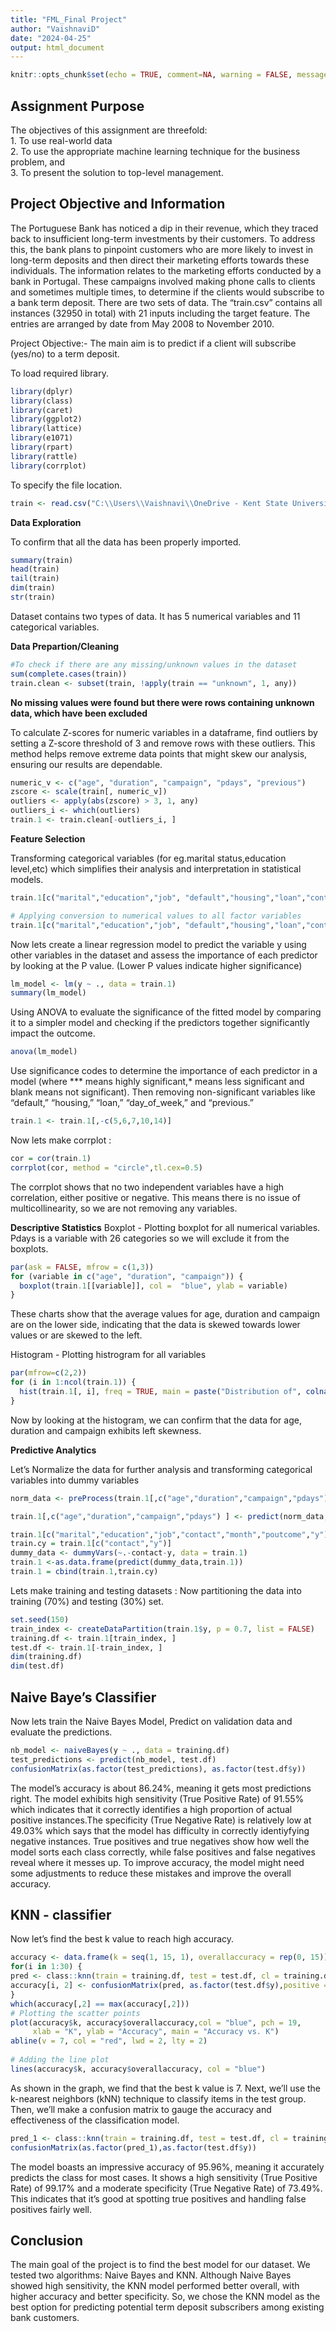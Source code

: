 ---
title: "FML_Final Project"
author: "VaishnaviD"
date: "2024-04-25"
output: html_document
---

```{r setup, include=FALSE}
knitr::opts_chunk$set(echo = TRUE, comment=NA, warning = FALSE, message = FALSE)
```


## Assignment Purpose 
The objectives of this assignment are threefold:\
1. To use real-world data \
2. To use the appropriate machine learning technique for the business problem, and \
3. To present the solution to top-level management. 

## Project Objective and Information

The Portuguese Bank has noticed a dip in their revenue, which they traced back to insufficient long-term investments by their customers. To address this, the bank plans to pinpoint customers who are more likely to invest in long-term deposits and then direct their marketing efforts towards these individuals. The information relates to the marketing efforts conducted by a bank in Portugal. These campaigns involved making phone calls to clients and sometimes multiple times, to determine if the clients would subscribe to a bank term deposit. There are two sets of data. The "train.csv" contains all instances (32950 in total) with 21 inputs including the target feature. The entries are arranged by date from May 2008 to November 2010.

Project Objective:- The main aim is to predict if a client will subscribe (yes/no) to a term deposit.

To load required library.

```{r}
library(dplyr)
library(class)
library(caret)
library(ggplot2)
library(lattice)
library(e1071)
library(rpart)
library(rattle)
library(corrplot)
```

To specify the file location.
```{r}
train <- read.csv("C:\\Users\\Vaishnavi\\OneDrive - Kent State University\\FML\\Final Project\\new_train.csv")
```

**Data Exploration**

To confirm that all the data has been properly imported.
```{r}
summary(train)
head(train)
tail(train)
dim(train)
str(train)
```

Dataset contains two types of data. It has 5 numerical variables and 11 categorical variables.

**Data Prepartion/Cleaning**

```{r}
#To check if there are any missing/unknown values in the dataset
sum(complete.cases(train))
train.clean <- subset(train, !apply(train == "unknown", 1, any))
```

**No missing values were found but there were rows containing unknown data, which have been excluded**

To calculate Z-scores for numeric variables in a dataframe, find outliers by setting a Z-score threshold of 3 and remove rows with these outliers. This method helps remove extreme data points that might skew our analysis, ensuring our results are dependable.

```{r}
numeric_v <- c("age", "duration", "campaign", "pdays", "previous")
zscore <- scale(train[, numeric_v])
outliers <- apply(abs(zscore) > 3, 1, any)
outliers_i <- which(outliers)
train.1 <- train.clean[-outliers_i, ]
```

**Feature Selection**

Transforming categorical variables (for eg.marital status,education level,etc)  which simplifies their analysis and interpretation in statistical models.

```{r}
train.1[c("marital","education","job", "default","housing","loan","contact","month","day_of_week","poutcome","y")] <- lapply(train.1[c("marital","education","job", "default","housing","loan","contact","month","day_of_week","poutcome","y")],factor)

# Applying conversion to numerical values to all factor variables
train.1[c("marital","education","job", "default","housing","loan","contact","month","day_of_week","poutcome","y")] <- lapply(train.1[c("marital","education","job", "default","housing","loan","contact","month","day_of_week","poutcome","y")], function(x) as.numeric(factor(x, levels = unique(x))))
```

Now lets create a linear regression model to predict the variable y using other variables in the dataset and assess the importance of each predictor by looking at the P value. (Lower P values indicate higher significance)

```{r}
lm_model <- lm(y ~ ., data = train.1)
summary(lm_model)
```

Using ANOVA to evaluate the significance of the fitted model by comparing it to a simpler model and checking if the predictors together significantly impact the outcome.

```{r}
anova(lm_model)
```

Use significance codes to determine the importance of each predictor in a model (where *** means highly significant,* means less significant and blank means not significant). Then removing non-significant variables like "default," "housing," "loan," "day_of_week," and "previous."

```{r}
train.1 <- train.1[,-c(5,6,7,10,14)]
```

Now lets make corrplot : 
```{r}
cor = cor(train.1)
corrplot(cor, method = "circle",tl.cex=0.5)
```

The corrplot shows that no two independent variables have a high correlation, either positive or negative. This means there is no issue of multicollinearity, so we are not removing any variables.

**Descriptive Statistics**
Boxplot -  Plotting boxplot for all numerical variables.\
Pdays is a variable with 26 categories so we will exclude it from the boxplots.

```{r}
par(ask = FALSE, mfrow = c(1,3))
for (variable in c("age", "duration", "campaign")) {
  boxplot(train.1[[variable]], col =  "blue", ylab = variable)
}
```

These charts show that the average values for age, duration and campaign are on the lower side, indicating that the data is skewed towards lower values or are skewed to the left.

Histogram - Plotting histrogram for all variables \
```{r}
par(mfrow=c(2,2))
for (i in 1:ncol(train.1)) {
  hist(train.1[, i], freq = TRUE, main = paste("Distribution of", colnames(train.1)[i]), xlab = colnames(train.1)[i], col = "orange")
}
```

Now by looking at the histogram, we can confirm that the data for age, duration and campaign exhibits left skewness.

**Predictive Analytics**

Let's Normalize the data for further analysis and transforming categorical variables into dummy variables
```{r}
norm_data <- preProcess(train.1[,c("age","duration","campaign","pdays")], method = c("center", "scale"))

train.1[,c("age","duration","campaign","pdays") ] <- predict(norm_data, newdata = train.1[,c("age","duration","campaign","pdays")])
```

```{r}
train.1[c("marital","education","job","contact","month","poutcome","y")] = lapply(train.1[c("marital","education","job","contact","month","poutcome","y")],factor)
train.cy = train.1[c("contact","y")]
dummy_data <- dummyVars(~.-contact-y, data = train.1)
train.1 <-as.data.frame(predict(dummy_data,train.1))
train.1 = cbind(train.1,train.cy)
```

Lets make training and testing datasets : Now partitioning the data into training (70%) and testing (30%) set.
```{r}
set.seed(150)
train_index <- createDataPartition(train.1$y, p = 0.7, list = FALSE)
training.df <- train.1[train_index, ]
test.df <- train.1[-train_index, ]
dim(training.df)
dim(test.df)
```

## Naive Baye's Classifier
Now lets train the Naive Bayes Model, Predict on validation data and evaluate the predictions.
```{r}
nb_model <- naiveBayes(y ~ ., data = training.df)
test_predictions <- predict(nb_model, test.df)
confusionMatrix(as.factor(test_predictions), as.factor(test.df$y))
```

The model's accuracy is about 86.24%, meaning it gets most predictions right. 
The model exhibits high sensitivity (True Positive Rate) of 91.55% which indicates 
that it correctly identifies a high proportion of actual positive instances.The specificity (True Negative Rate) is relatively low at 49.03% which says that the model has difficulty in correctly identiyfying negative instances. True positives and true negatives show how well the model sorts each class correctly, while false positives and false negatives reveal where it messes up. To improve accuracy, the model might need some adjustments to reduce these mistakes and improve the overall accuracy.

## KNN - classifier
Now let's find the best k value to reach high accuracy.
```{r}
accuracy <- data.frame(k = seq(1, 15, 1), overallaccuracy = rep(0, 15))
for(i in 1:30) {
pred <- class::knn(train = training.df, test = test.df, cl = training.df$y, k = i)
accuracy[i, 2] <- confusionMatrix(pred, as.factor(test.df$y),positive = "1")$overall[1]
}
which(accuracy[,2] == max(accuracy[,2]))
# Plotting the scatter points
plot(accuracy$k, accuracy$overallaccuracy,col = "blue", pch = 19,
     xlab = "K", ylab = "Accuracy", main = "Accuracy vs. K")
abline(v = 7, col = "red", lwd = 2, lty = 2)
 
# Adding the line plot
lines(accuracy$k, accuracy$overallaccuracy, col = "blue")
```

As shown in the graph, we find that the best k value is 7. Next, we'll use the k-nearest neighbors (kNN) technique to classify items in the test group. Then, we'll make a confusion matrix to gauge the accuracy and effectiveness of the classification model.


```{r}
pred_1 <- class::knn(train = training.df, test = test.df, cl = training.df$y, k = 7)
confusionMatrix(as.factor(pred_1),as.factor(test.df$y))
```

The model boasts an impressive accuracy of 95.96%, meaning it accurately predicts the class for most cases. It shows a high sensitivity (True Positive Rate) of 99.17% and a moderate specificity (True Negative Rate) of 73.49%. This indicates that it's good at spotting true positives and handling false positives fairly well.

## Conclusion

The main goal of the project is to find the best model for our dataset. We tested two algorithms: Naive Bayes and KNN. Although Naive Bayes showed high sensitivity, the KNN model performed better overall, with higher accuracy and better specificity. So, we chose the KNN model as the best option for predicting potential term deposit subscribers among existing bank customers.
